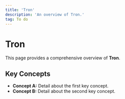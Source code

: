 ```yaml
---
title: 'Tron'
description: 'An overview of Tron.'
tag: To do
---
```


# Tron

This page provides a comprehensive overview of **Tron**.

## Key Concepts

* **Concept A:** Detail about the first key concept.
* **Concept B:** Detail about the second key concept.

